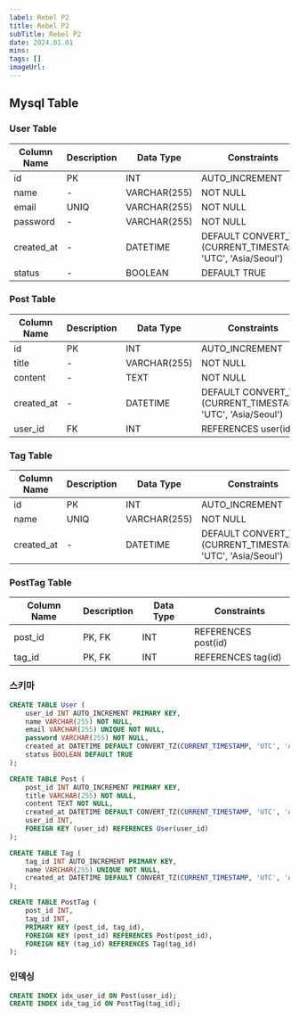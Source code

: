 ```yaml
---
label: Rebel P2
title: Rebel P2
subTitle: Rebel P2
date: 2024.01.01
mins: 
tags: []
imageUrl:
---
```

## Mysql Table

### User Table

| Column Name | Description | Data Type     | Constraints                |
|-------------|-------------|---------------|----------------------------|
| id          | PK          | INT           | AUTO_INCREMENT             |
| name        | -           | VARCHAR(255)  | NOT NULL                   |
| email       | UNIQ        | VARCHAR(255)  | NOT NULL                   |
| password    | -           | VARCHAR(255)  | NOT NULL                   |
| created_at  | -           | DATETIME      | DEFAULT CONVERT_TZ<br/>(CURRENT_TIMESTAMP, 'UTC', 'Asia/Seoul') |
| status      | -           | BOOLEAN       | DEFAULT TRUE               |

### Post Table

| Column Name | Description | Data Type     | Constraints                |
|-------------|-------------|---------------|----------------------------|
| id          | PK          | INT           | AUTO_INCREMENT             |
| title       | -           | VARCHAR(255)  | NOT NULL                   |
| content     | -           | TEXT          | NOT NULL                   |
| created_at  | -           | DATETIME      | DEFAULT CONVERT_TZ<br/>(CURRENT_TIMESTAMP, 'UTC', 'Asia/Seoul') |
| user_id     | FK          | INT           | REFERENCES user(id)        |

### Tag Table

| Column Name | Description | Data Type     | Constraints                |
|-------------|-------------|---------------|----------------------------|
| id          | PK          | INT           | AUTO_INCREMENT             |
| name        | UNIQ        | VARCHAR(255)  | NOT NULL                   |
| created_at  | -           | DATETIME      | DEFAULT CONVERT_TZ<br/>(CURRENT_TIMESTAMP, 'UTC', 'Asia/Seoul') |

### PostTag Table

| Column Name | Description | Data Type     | Constraints                |
|-------------|-------------|---------------|----------------------------|
| post_id     | PK, FK      | INT           | REFERENCES post(id)        |
| tag_id      | PK, FK      | INT           | REFERENCES tag(id)         |


### 스키마
```SQL
CREATE TABLE User (
    user_id INT AUTO_INCREMENT PRIMARY KEY,
    name VARCHAR(255) NOT NULL,
    email VARCHAR(255) UNIQUE NOT NULL,
    password VARCHAR(255) NOT NULL,
    created_at DATETIME DEFAULT CONVERT_TZ(CURRENT_TIMESTAMP, 'UTC', 'Asia/Seoul'),
    status BOOLEAN DEFAULT TRUE
);

CREATE TABLE Post (
    post_id INT AUTO_INCREMENT PRIMARY KEY,
    title VARCHAR(255) NOT NULL,
    content TEXT NOT NULL,
    created_at DATETIME DEFAULT CONVERT_TZ(CURRENT_TIMESTAMP, 'UTC', 'Asia/Seoul'),
    user_id INT,
    FOREIGN KEY (user_id) REFERENCES User(user_id)
);

CREATE TABLE Tag (
    tag_id INT AUTO_INCREMENT PRIMARY KEY,
    name VARCHAR(255) UNIQUE NOT NULL,
    created_at DATETIME DEFAULT CONVERT_TZ(CURRENT_TIMESTAMP, 'UTC', 'Asia/Seoul'),
);

CREATE TABLE PostTag (
    post_id INT,
    tag_id INT,
    PRIMARY KEY (post_id, tag_id),
    FOREIGN KEY (post_id) REFERENCES Post(post_id),
    FOREIGN KEY (tag_id) REFERENCES Tag(tag_id)
);
```

### 인덱싱
```sql
CREATE INDEX idx_user_id ON Post(user_id);
CREATE INDEX idx_tag_id ON PostTag(tag_id);
```